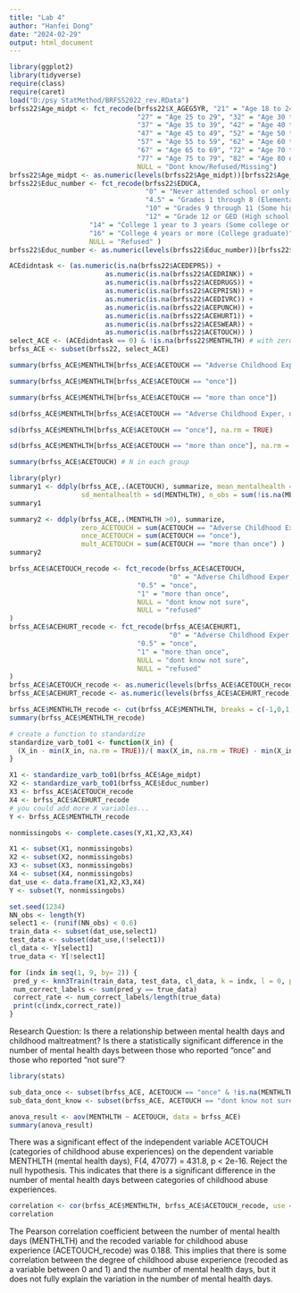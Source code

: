 ---
title: "Lab 4"
author: "Hanfei Dong"
date: "2024-02-29"
output: html_document
---
``` {r}
library(ggplot2)
library(tidyverse)
require(class)
require(caret)
load("D:/psy StatMethod/BRFSS2022_rev.RData")
brfss22$Age_midpt <- fct_recode(brfss22$X_AGEG5YR, "21" = "Age 18 to 24",
                                "27" = "Age 25 to 29", "32" = "Age 30 to 34",
                                "37" = "Age 35 to 39", "42" = "Age 40 to 44",
                                "47" = "Age 45 to 49", "52" = "Age 50 to 54",
                                "57" = "Age 55 to 59", "62" = "Age 60 to 64",
                                "67" = "Age 65 to 69", "72" = "Age 70 to 74",
                                "77" = "Age 75 to 79", "82" = "Age 80 or older",
                                NULL = "Dont know/Refused/Missing")
brfss22$Age_midpt <- as.numeric(levels(brfss22$Age_midpt))[brfss22$Age_midpt]
brfss22$Educ_number <- fct_recode(brfss22$EDUCA, 
                                  "0" = "Never attended school or only kindergarten", 
                                  "4.5" = "Grades 1 through 8 (Elementary)",
                                  "10" = "Grades 9 through 11 (Some high school)",
                                  "12" = "Grade 12 or GED (High school graduate)",
                    "14" = "College 1 year to 3 years (Some college or technical school)",
                    "16" = "College 4 years or more (College graduate)",
                    NULL = "Refused" )
brfss22$Educ_number <- as.numeric(levels(brfss22$Educ_number))[brfss22$Educ_number]

ACEdidntask <- (as.numeric(is.na(brfss22$ACEDEPRS)) + 
                        as.numeric(is.na(brfss22$ACEDRINK)) +
                        as.numeric(is.na(brfss22$ACEDRUGS)) +
                        as.numeric(is.na(brfss22$ACEPRISN)) +
                        as.numeric(is.na(brfss22$ACEDIVRC)) +
                        as.numeric(is.na(brfss22$ACEPUNCH)) +
                        as.numeric(is.na(brfss22$ACEHURT1)) +
                        as.numeric(is.na(brfss22$ACESWEAR)) +
                        as.numeric(is.na(brfss22$ACETOUCH)) )
select_ACE <- (ACEdidntask == 0) & !is.na(brfss22$MENTHLTH) # with zero missing values for any of ACE questions and not missing MENTLHLTH
brfss_ACE <- subset(brfss22, select_ACE)
```

``` {r}
summary(brfss_ACE$MENTHLTH[brfss_ACE$ACETOUCH == "Adverse Childhood Exper, never:  How often did anyone at least 5 years older than you or an adult, ever touch you sexually"])
```

``` {r}
summary(brfss_ACE$MENTHLTH[brfss_ACE$ACETOUCH == "once"])
```

``` {r}
summary(brfss_ACE$MENTHLTH[brfss_ACE$ACETOUCH == "more than once"])
```

``` {r}
sd(brfss_ACE$MENTHLTH[brfss_ACE$ACETOUCH == "Adverse Childhood Exper, never:  How often did anyone at least 5 years older than you or an adult, ever touch you sexually"], na.rm = TRUE)
```

``` {r}
sd(brfss_ACE$MENTHLTH[brfss_ACE$ACETOUCH == "once"], na.rm = TRUE)
```

``` {r}
sd(brfss_ACE$MENTHLTH[brfss_ACE$ACETOUCH == "more than once"], na.rm = TRUE)
```

``` {r}
summary(brfss_ACE$ACETOUCH) # N in each group
```

``` {r}
library(plyr)
summary1 <- ddply(brfss_ACE,.(ACETOUCH), summarize, mean_mentalhealth = mean(MENTHLTH), 
                  sd_mentalhealth = sd(MENTHLTH), n_obs = sum(!is.na(MENTHLTH)) )
summary1
```


``` {r}
summary2 <- ddply(brfss_ACE,.(MENTHLTH >0), summarize, 
                  zero_ACETOUCH = sum(ACETOUCH == "Adverse Childhood Exper, never:  How often did anyone at least 5 years older than you or an adult, ever touch you sexually"), 
                  once_ACETOUCH = sum(ACETOUCH == "once"), 
                  mult_ACETOUCH = sum(ACETOUCH == "more than once") )
summary2
```

``` {r}
brfss_ACE$ACETOUCH_recode <- fct_recode(brfss_ACE$ACETOUCH, 
                                        "0" = "Adverse Childhood Exper, never:  How often did anyone at least 5 years older than you or an adult, ever touch you sexually",
                                "0.5" = "once", 
                                "1" = "more than once",
                                NULL = "dont know not sure",
                                NULL = "refused"
)
brfss_ACE$ACEHURT_recode <- fct_recode(brfss_ACE$ACEHURT1, 
                                        "0" = "Adverse Childhood Exper, never: Not including spanking, (before age 18), how often did a parent or adult in your home ever hit, beat, kick, or physically hurt you in any way",
                                "0.5" = "once", 
                                "1" = "more than once",
                                NULL = "dont know not sure",
                                NULL = "refused"
)
brfss_ACE$ACETOUCH_recode <- as.numeric(levels(brfss_ACE$ACETOUCH_recode))[brfss_ACE$ACETOUCH_recode]
brfss_ACE$ACEHURT_recode <- as.numeric(levels(brfss_ACE$ACEHURT_recode))[brfss_ACE$ACEHURT_recode]

brfss_ACE$MENTHLTH_recode <- cut(brfss_ACE$MENTHLTH, breaks = c(-1,0,1,5,10,15,31))
summary(brfss_ACE$MENTHLTH_recode)
```

``` {r}
# create a function to standardize
standardize_varb_to01 <- function(X_in) {
  (X_in - min(X_in, na.rm = TRUE))/( max(X_in, na.rm = TRUE) - min(X_in, na.rm = TRUE)  )
}
```

``` {r}
X1 <- standardize_varb_to01(brfss_ACE$Age_midpt)
X2 <- standardize_varb_to01(brfss_ACE$Educ_number)
X3 <- brfss_ACE$ACETOUCH_recode
X4 <- brfss_ACE$ACEHURT_recode
# you could add more X variables...
Y <- brfss_ACE$MENTHLTH_recode

nonmissingobs <- complete.cases(Y,X1,X2,X3,X4)

X1 <- subset(X1, nonmissingobs)
X2 <- subset(X2, nonmissingobs)
X3 <- subset(X3, nonmissingobs)
X4 <- subset(X4, nonmissingobs)
dat_use <- data.frame(X1,X2,X3,X4)
Y <- subset(Y, nonmissingobs)
```

``` {r}
set.seed(1234)
NN_obs <- length(Y)
select1 <- (runif(NN_obs) < 0.6)
train_data <- subset(dat_use,select1)
test_data <- subset(dat_use,(!select1))
cl_data <- Y[select1]
true_data <- Y[!select1]
```

``` {r}
for (indx in seq(1, 9, by= 2)) {
 pred_y <- knn3Train(train_data, test_data, cl_data, k = indx, l = 0, prob = FALSE, use.all = TRUE)
 num_correct_labels <- sum(pred_y == true_data)
 correct_rate <- num_correct_labels/length(true_data)
 print(c(indx,correct_rate))
}
```

Research Question:
Is there a relationship between mental health days and childhood maltreatment?
Is there a statistically significant difference in the number of mental health days between those who reported "once" and those who reported "not sure"?

``` {r}
library(stats)
```

``` {r}
sub_data_once <- subset(brfss_ACE, ACETOUCH == "once" & !is.na(MENTHLTH))
sub_data_dont_know <- subset(brfss_ACE, ACETOUCH == "dont know not sure" & !is.na(MENTHLTH))
```

``` {r}
anova_result <- aov(MENTHLTH ~ ACETOUCH, data = brfss_ACE)
summary(anova_result)
```

There was a significant effect of the independent variable ACETOUCH (categories of childhood abuse experiences) on the dependent variable MENTHLTH (mental health days), F(4, 47077) = 431.8, p < 2e-16.
Reject the null hypothesis. This indicates that there is a significant difference in the number of mental health days between categories of childhood abuse experiences.

``` {r}
correlation <- cor(brfss_ACE$MENTHLTH, brfss_ACE$ACETOUCH_recode, use = "complete.obs")
correlation
```

The Pearson correlation coefficient between the number of mental health days (MENTHLTH) and the recoded variable for childhood abuse experience (ACETOUCH_recode) was 0.188.
This implies that there is some correlation between the degree of childhood abuse experience (recoded as a variable between 0 and 1) and the number of mental health days, but it does not fully explain the variation in the number of mental health days.

